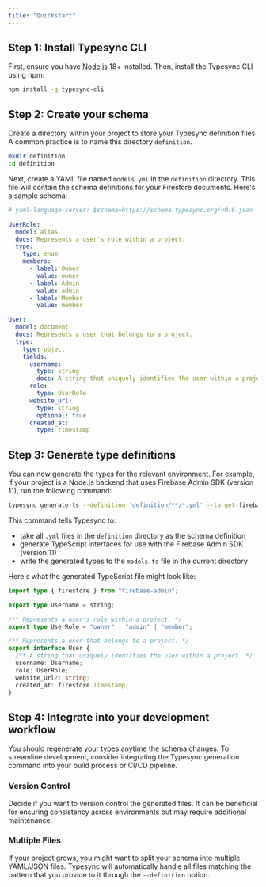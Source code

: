 ```yaml
---
title: "Quickstart"
---
```


## Step 1: Install Typesync CLI

First, ensure you have [Node.js](https://nodejs.org) 18+ installed. Then, install the Typesync CLI using npm:

```bash
npm install -g typesync-cli
```

## Step 2: Create your schema

Create a directory within your project to store your Typesync definition files. A common practice is to name this directory `definition`.

```bash
mkdir definition
cd definition
```

Next, create a YAML file named `models.yml` in the `definition` directory. This file will contain the schema definitions for your Firestore documents. Here's a sample schema:

```yaml models.yml
# yaml-language-server: $schema=https://schema.typesync.org/v0.6.json

UserRole:
  model: alias
  docs: Represents a user's role within a project.
  type:
    type: enum
    members:
      - label: Owner
        value: owner
      - label: Admin
        value: admin
      - label: Member
        value: member

User:
  model: document
  docs: Represents a user that belongs to a project.
  type:
    type: object
    fields:
      username:
        type: string
        docs: A string that uniquely identifies the user within a project.
      role:
        type: UserRole
      website_url:
        type: string
        optional: true
      created_at:
        type: timestamp
```

## Step 3: Generate type definitions

You can now generate the types for the relevant environment. For example, if your project is a Node.js backend that uses Firebase Admin SDK (version 11), run the following command:

```bash
typesync generate-ts --definition 'definition/**/*.yml' --target firebase-admin@11 --outFile models.ts
```

This command tells Typesync to:

- take all `.yml` files in the `definition` directory as the schema definition
- generate TypeScript interfaces for use with the Firebase Admin SDK (version 11)
- write the generated types to the `models.ts` file in the current directory

Here's what the generated TypeScript file might look like:

```ts models.ts
import type { firestore } from "firebase-admin";

export type Username = string;

/** Represents a user's role within a project. */
export type UserRole = "owner" | "admin" | "member";

/** Represents a user that belongs to a project. */
export interface User {
  /** A string that uniquely identifies the user within a project. */
  username: Username;
  role: UserRole;
  website_url?: string;
  created_at: firestore.Timestamp;
}
```

## Step 4: Integrate into your development workflow

You should regenerate your types anytime the schema changes. To streamline development, consider integrating the Typesync generation command into your build process or CI/CD pipeline.

### Version Control

Decide if you want to version control the generated files. It can be beneficial for ensuring consistency across environments but may require additional maintenance.

### Multiple Files

If your project grows, you might want to split your schema into multiple YAML/JSON files. Typesync will automatically handle all files matching the pattern that you provide to it through the `--definition` option.
